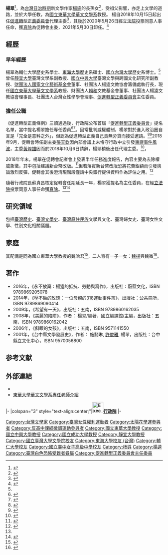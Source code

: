 {{Infobox_officeholder
| name = 楊翠
| image name =
| width = 
| sex = 女 
|order             = {{ROC}}第2任[[促進轉型正義委員會|促進轉型正義委員會]]主任委員
|term_start        =  2020年5月26日
|term_end          =  2021年5月30日 
|premierroc        = [[蘇貞昌|蘇貞昌]]
|predecessor       = [[黃煌雄|黃煌雄]]{{small|（正任）}}<br>楊翠{{small|（代理）}}
|successor         = [[葉虹靈|葉虹靈]]{{small|（代理）}}
| period =
| Native place = 
| date of birth ={{birth date and age|1962|10|13}}
| date of death =  
| nationality = {{ROC}}
| place of birth = {{TWN}}
| place of death =
| party ={{Nonp}}
| profession = {{hlist|[[臺灣史|臺灣史]]|[[臺灣文學史|臺灣文學史]]|臺灣原住民族文學與文化|臺灣婦女史|臺灣女性文學|性別文化相關議題}}
| spouse = 魏貽君
| relatives =（祖父）[[楊逵|楊逵]]<br>（祖母）葉陶<br>（父）楊建
| children  =（子）[[魏揚|魏揚]]<br>（女）魏微
| educate = 
*[[懷恩中學|懷恩中學]]1977畢
*[[台中女中|台中女中]]1981畢
*[[輔仁大學|輔仁大學]]歷史系1985畢
*[[東海大學_(台灣)|東海大學]]歷史系碩士1991畢
*[[國立臺灣大學|國立臺灣大學]]歷史系博士2003畢
| past= 
*[[國立東華大學華文文學系|國立東華大學華文文學系]]教授、副教授
*[[靜宜大學|靜宜大學]]臺灣文學系副教授
*[[國立中興大學|國立中興大學]]臺灣文學與跨國文化研究所副教授
*[[國立成功大學|國立成功大學]]臺灣文學系助理教授
*[[財團法人國家文化藝術基金會|財團法人國家文化藝術基金會]]董事
*社團法人楊逵文教協會籌備處執行長
*財團法人賴和文教基金會董事
*社團法人楊逵文教協會理事長
*社團法人台灣女性學學會理事
*[[促進轉型正義委員會|促進轉型正義委員會]]委員
*[[促進轉型正義委員會|促進轉型正義委員會]]代理主任委員<br><span style="color: blue;">（2018年10月15日-2020年5月25日）</span>
*[[促進轉型正義委員會|促進轉型正義委員會]]主任委員<br><span style="color: blue;">（2020年5月26日-2021年5月30日）</span>
| work=
*永不放棄：楊逵的抵抗、勞動與寫作
*壓不扁的玫瑰：一位母親的318運動事件簿
*斜眼的女孩
*希望有一天
*美麗的陷阱
}}
'''楊翠'''{{BD|1962年|2月20日||catIdx=楊}}<ref name="台灣文學網">{{cite web|url=https://tln.nmtl.gov.tw/ch/m2/nmtl_w1_m2_c_7.aspx?k=&id=2121|title=台灣文學網-文學史-楊  翠-個人資料|accessdate=2020-05-29|website=台灣文學網|publisher=[[國立台灣文學館|國立台灣文學館]]|language=zh-tw|archive-date=2021-03-09|archive-url=https://web.archive.org/web/20210309123246/https://tln.nmtl.gov.tw/ch/m2/nmtl_w1_m2_c_7.aspx?k=&id=2121|dead-url=no}}</ref>，為[[台灣日治時期|台灣日治時期]]新文學作家[[楊逵|楊逵]]的長孫女<ref name="中央社-游">{{cite news|author=游凱翔|url=https://www.cna.com.tw/news/aipl/202004300383.aspx|title=受難者家屬 楊翠接掌促轉會挑戰多|date=2020-05-26|accessdate=2020-05-29|publisher=[[中央通訊社|中央社]]|language=zh-tw|archive-date=2020-08-06|archive-url=https://web.archive.org/web/20200806072717/https://www.cna.com.tw/news/aipl/202004300383.aspx|dead-url=no}}</ref>，受祖父影響，亦走上文學的道路，並於大學任教，為[[國立東華大學華文文學系|國立東華大學華文文學系]]教授。
楊自2018年10月15日起出任[[促進轉型正義委員會|促進轉型正義委員會]]代理主委<ref>{{cite news|url=https://www.chinatimes.com/realtimenews/20181016002830-260407|title=促轉會主委 由楊翠暫代|date=2018-10-16|accessdate=2020-05-29|publisher=[[中時電子報|中時電子報]]|language=zh-tw|archive-date=2021-03-09|archive-url=https://web.archive.org/web/20210309124219/https://www.chinatimes.com/realtimenews/20181016002830-260407|dead-url=no}}</ref>，其後於2020年5月26日經[[立法院|立法院]]投票同意人事任命，獲[[真除|真除]]為促轉會主委，2021年5月30日卸任。<ref name="中央社-王-范">{{cite news|author1=王揚宇|author2=范正祥|url=https://www.cna.com.tw/news/firstnews/202005265003.aspx|title=立院同意楊翠出任促轉會主委 人事全數過關|date=2020-05-26|accessdate=2020-05-26|publisher=中央社|language=zh-tw|archive-date=2021-03-09|archive-url=https://web.archive.org/web/20210309123308/https://www.cna.com.tw/news/firstnews/202005265003.aspx|dead-url=no}}</ref>

==經歷==
===早年經歷===
楊翠為輔仁大學歷史系學士、[[東海大學_(台灣)|東海大學]]歷史系碩士、[[國立台灣大學|國立台灣大學]]歷史系博士。<ref name="台灣文學網"/>曾任[[靜宜大學|靜宜大學]]臺灣文學系副教授、[[國立中興大學|國立中興大學]]臺灣文學與跨國文化研究所副教授、[[財團法人國家文化藝術基金會|財團法人國家文化藝術基金會]]董事、社團法人楊逵文教協會籌備處執行長，現任[[國立東華大學華文文學系|國立東華大學華文文學系]]教授、財團法人[[賴和|賴和]]文教基金會董事、社團法人楊逵文教協會理事長、社團法人台灣女性學學會理事、[[促進轉型正義委員會|促進轉型正義委員會]]主任委員。

===擔任公職===
《促進轉型正義條例》三讀通過後，行政院公布首屆「[[促進轉型正義委員會|促進轉型正義委員會]]」提名名單，當中提名楊翠擔任專任委員<ref>{{cite press|url=https://news.tvbs.com.tw/politics/897039|title=促轉會委員名單出爐！楊翠、葉虹靈、彭仁郁擔任|date=2018-04-07|accessdate=2020-05-29|work=新聞傳播處|publisher=[[行政院|行政院]]|language=zh-tw|archive-date=2021-03-09|archive-url=https://web.archive.org/web/20210309123318/https://news.tvbs.com.tw/politics/897039|dead-url=no}}</ref><ref>{{cite news|author=何文君|url=https://news.tvbs.com.tw/politics/897039|title=促轉會委員名單出爐！楊翠、葉虹靈、彭仁郁擔任|date=2018-04-17|accessdate=2020-05-29|publisher=[[TVBS|TVBS]]|language=zh-tw|archive-date=2021-03-09|archive-url=https://web.archive.org/web/20210309123318/https://news.tvbs.com.tw/politics/897039|dead-url=no}}</ref>。因常批判威權體制，楊翠對於進入政治圈自言是「完全是意料之外」，但認為促進轉型正義自己責無旁貸而接受邀請。<ref>{{cite news|author=羊正鈺|url=https://www.thenewslens.com/article/93164|title=促轉會完整提名名單：「魏揚的母親」楊翠入列，為何有人因黃煌雄婉拒出任？|date=2018-04-08|accessdate=2020-05-29|publisher=[[關鍵評論網|關鍵評論網]]|language=zh-tw|archive-date=2021-03-09|archive-url=https://web.archive.org/web/20210309123316/https://www.thenewslens.com/article/93164|dead-url=no}}</ref><ref>{{cite news|author1=陳鈺馥|author2=俞肇福|url=https://news.ltn.com.tw/news/focus/paper/1190698|title=促轉會專任委員 楊翠、葉虹靈、彭仁郁獲提名|date=2018-04-08|accessdate=2020-05-29|publisher=自由時報|language=zh-tw|archive-date=2019-07-14|archive-url=https://web.archive.org/web/20190714064235/https://news.ltn.com.tw/news/focus/paper/1190698|dead-url=no}}</ref>2018年9月，促轉會時任副主委[[張天欽|張天欽]]因內部會議上未恪守行政中立引發[[張天欽東廠風波|東廠事件風波]]，主委[[黃煌雄|黃煌雄]]因而於2018年10月6日請辭，楊翠稍後出任代理主委。<ref>{{cite news|url=https://tw.appledaily.com/new/realtime/20181210/1481345/|title=楊翠代理促轉會主委　國民黨團聲請停止執行被打槍|date=2018-12-10|accessdate=2020-05-29|publisher=[[蘋果日報_(台灣)|蘋果日報]]|language=zh-tw}}</ref>，

2018年年末，楊翠在促轉會記者會上發表半年任務進度報告，內容主要為去除權威象徵，其中包括建議新台幣改版。<ref>{{cite news|author=呂清郎|url=https://www.chinatimes.com/newspapers/20181218000292-260205|title=促轉會啟動新台幣去威權化 央行：提供改版所需資訊|date=2018-12-18|accessdate=2020-05-29|agency=[[工商時報|工商時報]]|publisher=中時電子報|language=zh-tw|archive-date=2021-03-09|archive-url=https://web.archive.org/web/20210309123359/https://www.chinatimes.com/newspapers/20181218000292-260205|dead-url=no}}</ref>但若落實新台幣改版恐將花費鉅額而引發輿論激烈反彈，促轉會其後澄清現階段僅請中央銀行提供資料作為評估之用。<ref>{{cite news|author=呂炯昌|url=https://www.nownews.com/news/20181218/3126048/|title=國幣「去蔣化」遭央行打臉　促轉會改口稱搜集資料|date=2018-12-18|accessdate=2020-05-29|publisher=[[今日新聞網|今日新聞網]]|language=zh-tw|archive-date=2020-08-06|archive-url=https://web.archive.org/web/20200806070813/https://www.nownews.com/news/20181218/3126048/|dead-url=no}}</ref>

隨著行政院長蘇貞昌核定促轉會任期延長一年，楊翠獲提名為主任委員，在經[[立法院|立法院]]投票同意人事任命獲[[真除|真除]]。<ref name="中央社-游"/><ref>{{cite press|author=陳佩君|url=https://newtalk.tw/news/view/2020-05-26/412239|title=同意促轉會同意權 民眾黨：轉型正義應超越黨派|date=2020-05-26|accessdate=2020-05-29|publisher=[[新頭殼|新頭殼]]|language=zh-tw|archive-date=2021-03-09|archive-url=https://web.archive.org/web/20210309123356/https://newtalk.tw/news/view/2020-05-26/412239|dead-url=no}}</ref>

==研究領域==
包括[[臺灣歷史|臺灣歷史]]、[[臺灣文學史|臺灣文學史]]、[[臺灣原住民族|臺灣原住民族]]文學與文化、臺灣婦女史、臺灣女性文學、性別文化相關議題。

==家庭==
其配偶是同為國立東華大學教授的魏貽君<ref>{{cite news|editor1=紀淑芳|url=https://news.ltn.com.tw/news/politics/breakingnews/3117767|title=蘇貞昌親自拜訪 楊翠同意續留促轉會|date=2020-03-30|accessdate=2020-05-29|agency=中央社|publisher=[[自由時報|自由時報]]|language=zh-tw|archive-date=2021-03-09|archive-url=https://web.archive.org/web/20210309123343/https://news.ltn.com.tw/news/politics/breakingnews/3117767|dead-url=no}}</ref>，二人育有一子一女：[[魏揚|魏揚]]與魏微<ref>{{cite news|url=https://www.ettoday.net/news/20140324/338614.htm|title=魏揚遭聲押　妹妹魏微：「他如果沒做，那就不公平」|date=2020-03-30|accessdate=2020-05-29|publisher=[[ETtoday新聞雲|ETtoday新聞雲]]|language=zh-tw|archive-date=2021-03-09|archive-url=https://web.archive.org/web/20210309125055/https://www.ettoday.net/news/20140324/338614.htm|dead-url=no}}</ref>。

==著作==
*2016年，《永不放棄：楊逵的抵抗、勞動與寫作》，出版社：蔚藍文化，ISBN 9789869205078
*2014年，《壓不扁的玫瑰：一位母親的318運動事件簿》，出版社：公共冊所，ISBN 9789869090414
*2009年，《希望有一天》，出版社：五南，ISBN 9789860162035
*2008年，《美麗的陷阱》，作者： 楊翠/編著、國立編譯館/主編，出版社：五南，ISBN 9789860162042
*2006年，《斜眼的女孩》，出版社：五南，ISBN 9571141550 
*2001年，《台中縣文學發展史》，作者： 施懿琳, [[許俊雅|許俊雅]], 楊翠，出版社：台中縣立文化中心，ISBN 9570056800

==参考文献==
{{reflist|2}}

== 外部連結 ==
*{{facebook|100002462523961}}
* [https://sili.ndhu.edu.tw/p/412-1055-17996.php?Lang=zh-tw 東華大學華文文學系專任老師介紹] {{Wayback|url=https://sili.ndhu.edu.tw/p/412-1055-17996.php?Lang=zh-tw |date=20210309123416 }}

{{start box}}
{{s-off}}
|-
|colspan="3" style="text-align:center;"|'''[[File:Executive_Yuan,ROC_LOGO.svg|35px]][[行政院|行政院]]'''
|-
{{s-before|[[黃煌雄|黃煌雄]]}}
{{s-title|[[促進轉型正義委員會|促進轉型正義委員會]]主任委員|{{small|代理<br>2018年10月15日—2020年5月25日}}}}
{{s-after|轉為正任}}
{{s-before|自己（代理）}}
{{s-title|[[促進轉型正義委員會|促進轉型正義委員會]]主任委員|{{small|2020年5月26日—2021年5月30日}}}}
{{s-after|[[葉虹靈|葉虹靈]]{{small|（代理）}}}}
{{end box}}
{{中華民國促進轉型正義委員會主任委員}}
{{賴清德內閣}}
{{蘇貞昌內閣（第二次）}}
{{太陽花學運}}
{{反高中課綱微調運動}}
{{Authority control}}
{{Portal bar|台灣|政治|文學|教育|人物}}

[[Category:台灣文學家|Category:台灣文學家]]
[[Category:臺灣女性權利運動者|Category:臺灣女性權利運動者]]
[[Category:太陽花學運參與者|Category:太陽花學運參與者]]
[[Category:反高中課綱微調運動參與者|Category:反高中課綱微調運動參與者]]
[[Category:國立東華大學教授|Category:國立東華大學教授]]
[[Category:國立中興大學教授|Category:國立中興大學教授]]
[[Category:國立成功大學教授|Category:國立成功大學教授]]
[[Category:靜宜大學教授|Category:靜宜大學教授]]
[[Category:國立臺灣大學文學院校友|Category:國立臺灣大學文學院校友]]
[[Category:東海大學校友_(台灣)|Category:東海大學校友 (台灣)]]
[[Category:輔仁大學校友|Category:輔仁大學校友]]
[[Category:國立臺中女子高級中學校友|Category:國立臺中女子高級中學校友]]
[[Category:杨姓|Category:杨姓]]
[[Category:楊逵|Category:楊逵]]
[[Category:臺灣白色恐怖受難者眷屬|Category:臺灣白色恐怖受難者眷屬]]
[[Category:促進轉型正義委員會主任委員|Category:促進轉型正義委員會主任委員]]